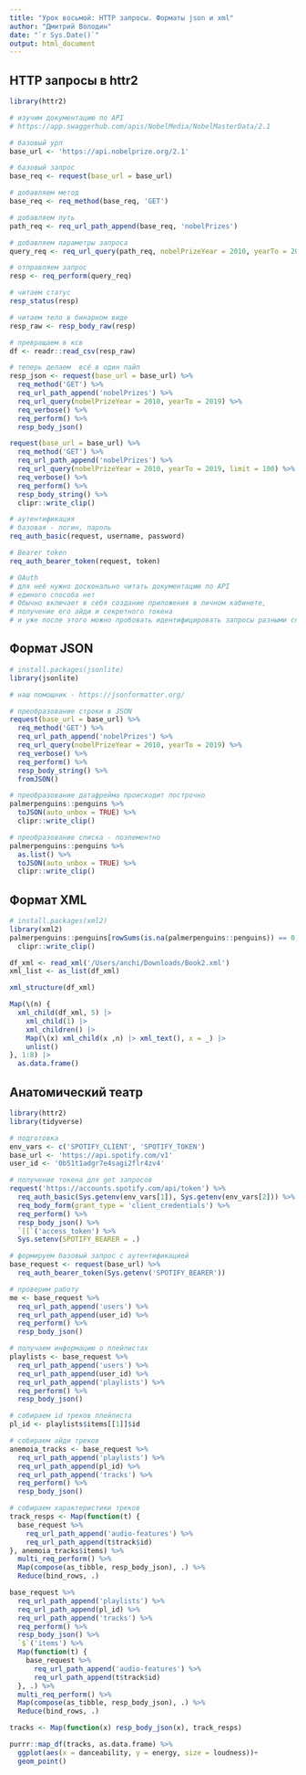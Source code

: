 ```yaml
---
title: "Урок восьмой: HTTP запросы. Форматы json и xml"
author: "Дмитрий Володин"
date: "`r Sys.Date()`"
output: html_document
---
```


## HTTP запросы в httr2
 

```r
library(httr2)

# изучим документацию по API
# https://app.swaggerhub.com/apis/NobelMedia/NobelMasterData/2.1

# базовый урл
base_url <- 'https://api.nobelprize.org/2.1'

# базовый запрос
base_req <- request(base_url = base_url)

# добавляем метод
base_req <- req_method(base_req, 'GET')

# добавляем путь
path_req <- req_url_path_append(base_req, 'nobelPrizes')

# добавляем параметры запроса  
query_req <- req_url_query(path_req, nobelPrizeYear = 2010, yearTo = 2019, format = 'csv')

# отправляем запрос
resp <- req_perform(query_req) 

# читаем статус
resp_status(resp)

# читаем тело в бинарном виде
resp_raw <- resp_body_raw(resp)

# превращаем в ксв
df <- readr::read_csv(resp_raw)

# теперь делаем  всё в один пайп
resp_json <- request(base_url = base_url) %>% 
  req_method('GET') %>% 
  req_url_path_append('nobelPrizes') %>% 
  req_url_query(nobelPrizeYear = 2010, yearTo = 2019) %>%
  req_verbose() %>% 
  req_perform() %>% 
  resp_body_json()

request(base_url = base_url) %>% 
  req_method('GET') %>% 
  req_url_path_append('nobelPrizes') %>% 
  req_url_query(nobelPrizeYear = 2010, yearTo = 2019, limit = 100) %>%
  req_verbose() %>% 
  req_perform() %>% 
  resp_body_string() %>% 
  clipr::write_clip()

# аутентификация
# базовая - логин, пароль
req_auth_basic(request, username, password)

# Bearer token
req_auth_bearer_token(request, token)

# OAuth
# для неё нужно досконально читать документацию по API
# единого способа нет
# Обычно включает в себя создание приложения в личном кабинете,
# получение его айди и секретного токена
# и уже после этого можно пробовать идентифицировать запросы разными способами
```

## Формат JSON

```r
# install.packages(jsonlite)
library(jsonlite)

# наш помощник - https://jsonformatter.org/

# преобразование строки в JSON
request(base_url = base_url) %>% 
  req_method('GET') %>% 
  req_url_path_append('nobelPrizes') %>% 
  req_url_query(nobelPrizeYear = 2010, yearTo = 2019) %>%
  req_verbose() %>% 
  req_perform() %>% 
  resp_body_string() %>% 
  fromJSON()

# преобразование датафрейма происходит построчно
palmerpenguins::penguins %>% 
  toJSON(auto_unbox = TRUE) %>%  
  clipr::write_clip()

# преобразование списка - поэлементно
palmerpenguins::penguins %>% 
  as.list() %>% 
  toJSON(auto_unbox = TRUE) %>% 
  clipr::write_clip()
```


## Формат XML

```r
# install.packages(xml2)
library(xml2)
palmerpenguins::penguins[rowSums(is.na(palmerpenguins::penguins)) == 0, ] %>% 
  clipr::write_clip()

df_xml <- read_xml('/Users/anchi/Downloads/Book2.xml')
xml_list <- as_list(df_xml)

xml_structure(df_xml)

Map(\(n) {
  xml_child(df_xml, 5) |>
    xml_child(1) |>
    xml_children() |>
    Map(\(x) xml_child(x ,n) |> xml_text(), x = _) |>
    unlist()
}, 1:8) |>
  as.data.frame()
```

## Анатомический театр

```r
library(httr2)
library(tidyverse)

# подготовка
env_vars <- c('SPOTIFY_CLIENT', 'SPOTIFY_TOKEN')
base_url <- 'https://api.spotify.com/v1'
user_id <- '0b51t1adgr7e4sagi2flr4zv4'

# получение токена для get запросов
request('https://accounts.spotify.com/api/token') %>% 
  req_auth_basic(Sys.getenv(env_vars[1]), Sys.getenv(env_vars[2])) %>% 
  req_body_form(grant_type = 'client_credentials') %>% 
  req_perform() %>% 
  resp_body_json() %>% 
  `[[`('access_token') %>% 
  Sys.setenv(SPOTIFY_BEARER = .)

# формируем базовый запрос с аутентификацией
base_request <- request(base_url) %>% 
  req_auth_bearer_token(Sys.getenv('SPOTIFY_BEARER'))

# проверим работу
me <- base_request %>% 
  req_url_path_append('users') %>% 
  req_url_path_append(user_id) %>% 
  req_perform() %>% 
  resp_body_json()

# получаем информацию о плейлистах
playlists <- base_request %>% 
  req_url_path_append('users') %>% 
  req_url_path_append(user_id) %>% 
  req_url_path_append('playlists') %>% 
  req_perform() %>% 
  resp_body_json()

# собираем id треков плейлиста
pl_id <- playlists$items[[1]]$id

# cобираем айди треков
anemoia_tracks <- base_request %>% 
  req_url_path_append('playlists') %>% 
  req_url_path_append(pl_id) %>% 
  req_url_path_append('tracks') %>% 
  req_perform() %>% 
  resp_body_json()

# собираем характеристики треков
track_resps <- Map(function(t) {
  base_request %>% 
    req_url_path_append('audio-features') %>% 
    req_url_path_append(t$track$id)
}, anemoia_tracks$items) %>% 
  multi_req_perform() %>% 
  Map(compose(as_tibble, resp_body_json), .) %>% 
  Reduce(bind_rows, .)

base_request %>% 
  req_url_path_append('playlists') %>% 
  req_url_path_append(pl_id) %>% 
  req_url_path_append('tracks') %>% 
  req_perform() %>% 
  resp_body_json() %>% 
  `$`('items') %>% 
  Map(function(t) {
    base_request %>% 
      req_url_path_append('audio-features') %>% 
      req_url_path_append(t$track$id)
  }, .) %>% 
  multi_req_perform() %>% 
  Map(compose(as_tibble, resp_body_json), .) %>% 
  Reduce(bind_rows, .)

tracks <- Map(function(x) resp_body_json(x), track_resps)

purrr::map_df(tracks, as.data.frame) %>% 
  ggplot(aes(x = danceability, y = energy, size = loudness))+
  geom_point()
```

